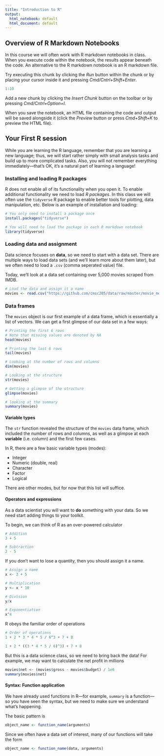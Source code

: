 ```yaml
---
title: "Introduction to R"
output:
  html_notebook: default
  html_document: default
---
```


## Overview of R Markdown Notebooks

In this course we will often work with R markdown notebooks in class. When you execute code within the notebook, the results appear beneath the code. An alternative to the R markdown notebook is an R markdown file.

Try executing this chunk by clicking the *Run* button within the chunk or by placing your cursor inside it and pressing *Cmd/Cntrl+Shift+Enter*. 

```r
1:10
```

Add a new chunk by clicking the *Insert Chunk* button on the toolbar or by pressing *Cmd/Cntrl+Option+I*.

When you save the notebook, an HTML file containing the code and output will be saved alongside it (click the *Preview* button or press *Cmd+Shift+K* to preview the HTML file).


## Your First R session

While you are learning the R language, remember that you are learning a new language; thus, we will start rather simply with small analysis tasks and build up to more complicated tasks. Also, you will not remember everything immediately---that's OK, it's a natural part of learning a language! 

### Installing and loading R packages

R does not enable all of its functionality when you open it. To enable additional functionality we need to load *R packages*. In this class we will often use the `tidyverse` R package to enable better tools for plotting, data manipulation, etc. Below is an example of installation and loading:

```r
# You only need to install a package once
install.packages("tidyverse")
```

```r
# You will need to load the package in each R markdown notebook
library(tidyverse)
```


### Loading data and assignment

Data science focuses on **data**, so we need to start with a data set. There are multiple ways to load data sets (and we'll learn more about them later), but we often need to load a `.csv` (comma seperated value) file.

Today, we'll look at a data set containing over 5,000 movies scraped from IMDB.

```r
# Load the data and assign it a name
movies <- read.csv("https://github.com/cmsc205/data/raw/master/movie_metadata.csv", as.is = TRUE)
```


### Data frames

The `movies` object is our first example of a data frame, which is essentially a list of vectors. We can get a first glimpse of our data set in a few ways:

```r
# Printing the first 6 rows
# Note that missing values are denoted by NA
head(movies)
```

```r
# Printing the last 6 rows
tail(movies)
```

```r
# Looking at the number of rows and columns
dim(movies)
```

```r
# Looking at the structure
str(movies)
```

```r
# Getting a glimpse of the structure
glimpse(movies)
```


```r
# looking at the summary
summary(movies)
```


#### Variable types

The `str` function revealed the structure of the `movies` data frame, which included the number of rows and columns, as well as a glimpse at each **variable** (i.e. column) and the first few cases.

In R, there are a few basic variable types (modes):

* Integer 
* Numeric (double, real)
* Character  
* Factor 
* Logical

There are other modes, but for now that this list will suffice.

#### Operators and expressions

As a data scientist you will want to **do** something with your data. So we need start adding things to your toolkit.

To begin, we can think of R as an over-powered calculator

```r
# Addition
3 + 5

# Subtraction
2 - 5
```

If you don't want to lose a quantity, then you should assign it a name.

```r
# Assign a name
x <- 3 + 5

# Multiplication
y <- x * 10

# Division
y/x

# Exponentiation
x^4
```

R obeys the familiar order of operations

```r
# Order of operations
1 + 2 * 3 * 4 * 5 / 6^3 + 7 + 8

1 + 2 * ((3 * 4 * 5 / 6)^3) + 7 + 8
```

But this is a data science class, so we need to bring back the data! For example, we may want to calculate the net profit in millions

```r
movies$net <- (movies$gross - movies$budget) / 1e6
summary(movies$net)
```



#### Syntax: Function application

We have already used functions in R---for example, `summary` is a function---so you have seen the syntax, but we need to make sure we understand what's happening.

The basic pattern is

```r
object_name <- function_name(arguments)
```

Since we often have a data set of interest, many of our functions will take the form

```r
object_name <- function_name(data, arguments)
```

